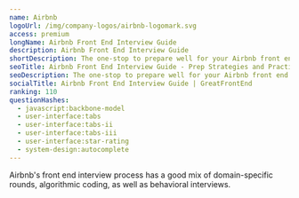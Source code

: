 ```yaml
---
name: Airbnb
logoUrl: /img/company-logos/airbnb-logomark.svg
access: premium
longName: Airbnb Front End Interview Guide
description: Airbnb Front End Interview Guide
shortDescription: The one-stop to prepare well for your Airbnb front end interviews.
seoTitle: Airbnb Front End Interview Guide - Prep Strategies and Practice Questions
seoDescription: The one-stop to prepare well for your Airbnb front end interviews. Discover insider tips, optimal prep strategies, and practice questions known to be tested.
socialTitle: Airbnb Front End Interview Guide | GreatFrontEnd
ranking: 110
questionHashes:
  - javascript:backbone-model
  - user-interface:tabs
  - user-interface:tabs-ii
  - user-interface:tabs-iii
  - user-interface:star-rating
  - system-design:autocomplete
---
```


Airbnb's front end interview process has a good mix of domain-specific rounds, algorithmic coding, as well as behavioral interviews.
